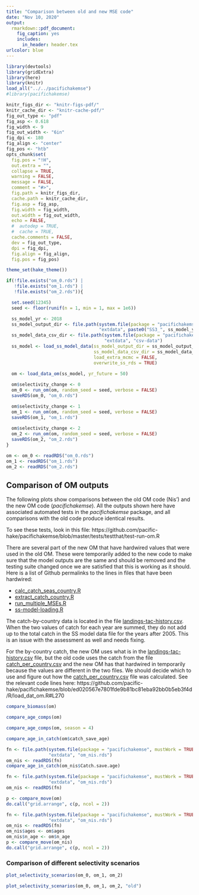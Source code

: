 ```yaml
---
title: "Comparison between old and new MSE code"
date: "Nov 10, 2020"
output: 
  rmarkdown::pdf_document:
    fig_caption: yes
    includes:
      in_header: header.tex
urlcolor: blue
---
```


```r
library(devtools)
library(gridExtra)
library(here)
library(knitr)
load_all("../../pacifichakemse")
#library(pacifichakemse)

knitr_figs_dir <- "knitr-figs-pdf/"
knitr_cache_dir <- "knitr-cache-pdf/"
fig_out_type <- "pdf"
fig_asp <- 0.618
fig_width <- 9
fig_out_width <- "6in"
fig_dpi <- 180
fig_align <- "center"
fig_pos <- "htb"
opts_chunk$set(
  fig.pos = "!H",
  out.extra = "",
  collapse = TRUE,
  warning = FALSE,
  message = FALSE,
  comment = "#>",
  fig.path = knitr_figs_dir,
  cache.path = knitr_cache_dir,
  fig.asp = fig_asp,
  fig.width = fig_width,
  out.width = fig_out_width,
  echo = FALSE,
  #  autodep = TRUE,
  #  cache = TRUE,
  cache.comments = FALSE,
  dev = fig_out_type,
  dpi = fig_dpi,
  fig.align = fig_align,
  fig.pos = fig_pos)

theme_set(hake_theme())

if(!file.exists("om_0.rds") |
   !file.exists("om_1.rds") |
   !file.exists("om_2.rds")){

  set.seed(12345)
  seed <- floor(runif(n = 1, min = 1, max = 1e6))

  ss_model_yr <- 2018
  ss_model_output_dir <- file.path(system.file(package = "pacifichakemse", mustWork = TRUE),
                                   "extdata", paste0("SS3_", ss_model_yr))
  ss_model_data_csv_dir <- file.path(system.file(package = "pacifichakemse", mustWork = TRUE),
                                     "extdata", "csv-data")
  ss_model <- load_ss_model_data(ss_model_output_dir = ss_model_output_dir,
                                 ss_model_data_csv_dir = ss_model_data_csv_dir,
                                 load_extra_mcmc = FALSE,
                                 overwrite_ss_rds = TRUE)
  
  om <- load_data_om(ss_model, yr_future = 50)

  om$selectivity_change <- 0
  om_0 <- run_om(om, random_seed = seed, verbose = FALSE)
  saveRDS(om_0, "om_0.rds")

  om$selectivity_change <- 1
  om_1 <- run_om(om, random_seed = seed, verbose = FALSE)
  saveRDS(om_1, "om_1.rds")
  
  om$selectivity_change <- 2
  om_2 <- run_om(om, random_seed = seed, verbose = FALSE)
  saveRDS(om_2, "om_2.rds")
}

om <- om_0 <- readRDS("om_0.rds")
om_1 <- readRDS("om_1.rds")
om_2 <- readRDS("om_2.rds")
```

## Comparison of OM outputs

The following plots show comparisons between the old OM code (Nis') and the new OM code (*pacifichakemse*). All the outputs shown here have associated automated tests in the *pacifichakemse* package, and all comparisons with the old code produce identical results.

To see these tests, look in this file: https://github.com/pacific-hake/pacifichakemse/blob/master/tests/testthat/test-run-om.R

There are several part of the new OM that have hardwired values that were used in the old OM. These were temporarily added to the new code to make sure that the model outputs are the same and should be removed and the testing suite changed once we are satisfied that this is working as it should. Here is a list of Github permalinks to the lines in files that have been hardwired:

- [calc_catch_seas_country.R](https://github.com/pacific-hake/pacifichakemse/blob/ed020567e7801fde9b81bc81eba92bb0b5eb3f4d/R/calc_catch_seas_country.R#L82)
- [extract_catch_country.R](https://github.com/pacific-hake/pacifichakemse/blob/ed020567e7801fde9b81bc81eba92bb0b5eb3f4d/R/extract_catch_country.R#L32)
- [run_multiple_MSEs.R](https://github.com/pacific-hake/pacifichakemse/blob/ed020567e7801fde9b81bc81eba92bb0b5eb3f4d/R/run_multiple_MSEs.R#L101)
- [ss-model-loading.R](https://github.com/pacific-hake/pacifichakemse/blob/ed020567e7801fde9b81bc81eba92bb0b5eb3f4d/R/ss-model-loading.R#L431)

The catch-by-country data is located in the file [landings-tac-history.csv](https://github.com/pacific-hake/pacifichakemse/blob/master/inst/extdata/csv-data/landings-tac-history.csv). When the two values of catch for each year are summed, they do not add up to the total catch in the SS model data file for the years after 2005. This is an issue with the assessment as well and needs fixing. 

For the by-country catch, the new OM uses what is in the [landings-tac-history.csv](https://github.com/pacific-hake/pacifichakemse/blob/master/inst/extdata/csv-data/landings-tac-history.csv) file, but the old code uses the catch from the file [catch_per_country.csv](https://github.com/pacific-hake/pacifichakemse/blob/master/inst/extdata/csv-data/catch_per_country.csv) and the new OM has that hardwired in temporarily because the values are different in the two files. We should decide which to use and figure out how the [catch_per_country.csv](https://github.com/pacific-hake/pacifichakemse/blob/master/inst/extdata/csv-data/catch_per_country.csv) file was calculated. See the relevant code lines here: 
https://github.com/pacific-hake/pacifichakemse/blob/ed020567e7801fde9b81bc81eba92bb0b5eb3f4d/R/load_dat_om.R#L270

```r
compare_biomass(om)
```

```r
compare_age_comps(om)
```

```r
compare_age_comps(om, season = 4)
```

\clearpage

```r
compare_age_in_catch(om$catch_save_age)
```

```r
fn <- file.path(system.file(package = "pacifichakemse", mustWork = TRUE),
                "extdata", "om_nis.rds")
om_nis <- readRDS(fn)
compare_age_in_catch(om_nis$Catch.save.age)
```

```r
fn <- file.path(system.file(package = "pacifichakemse", mustWork = TRUE),
                "extdata", "om_nis.rds")
om_nis <- readRDS(fn)

p <- compare_move(om)
do.call("grid.arrange", c(p, ncol = 2))
```

```r
fn <- file.path(system.file(package = "pacifichakemse", mustWork = TRUE),
                "extdata", "om_nis.rds")
om_nis <- readRDS(fn)
om_nis$ages <- om$ages
om_nis$n_age <- om$n_age
p <- compare_move(om_nis)
do.call("grid.arrange", c(p, ncol = 2))
```

\clearpage

### Comparison of different selectivity scenarios

```r
plot_selectivity_scenarios(om_0, om_1, om_2)
```

```r
plot_selectivity_scenarios(om_0, om_1, om_2, "old")
```
